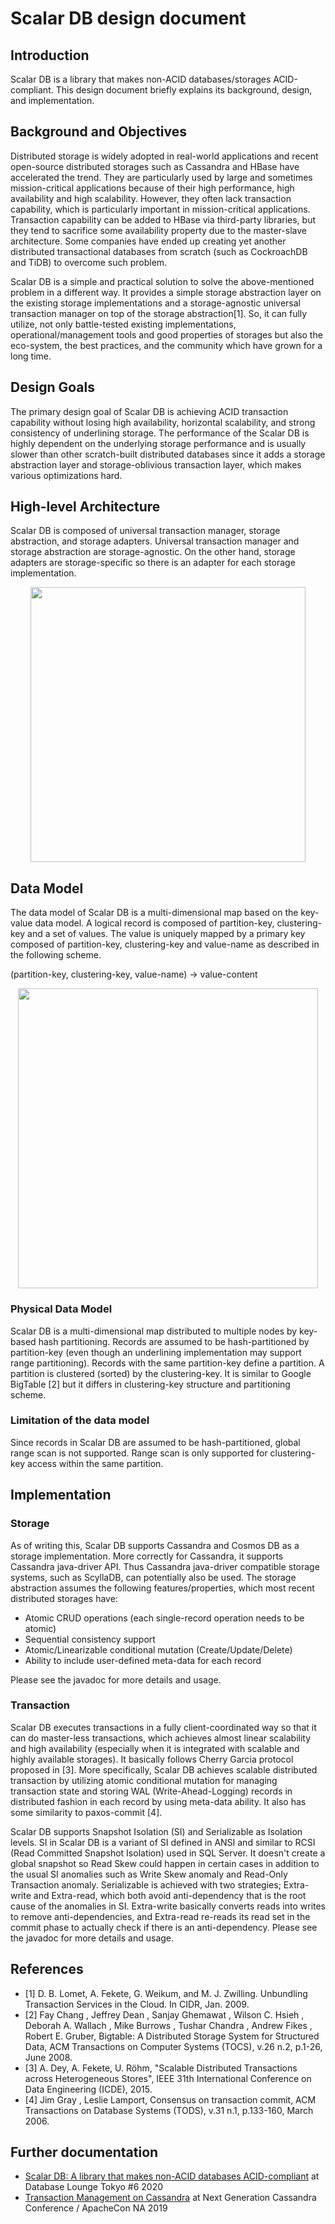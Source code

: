 # Scalar DB design document

## Introduction

Scalar DB is a library that makes non-ACID databases/storages ACID-compliant.
This design document briefly explains its background, design, and implementation.

## Background and Objectives

Distributed storage is widely adopted in real-world applications and recent open-source distributed storages such as Cassandra and HBase have accelerated the trend. They are particularly used by large and sometimes mission-critical applications because of their high performance, high availability and high scalability. However, they often lack transaction capability, which is particularly important in mission-critical applications. Transaction capability can be added to HBase via third-party libraries, but they tend to sacrifice some availability property due to the master-slave architecture. Some companies have ended up creating yet another distributed transactional databases from scratch (such as CockroachDB and TiDB) to overcome such problem.

Scalar DB is a simple and practical solution to solve the above-mentioned problem in a different way. It provides a simple storage abstraction layer on the existing storage implementations and a storage-agnostic universal transaction manager on top of the storage abstraction[1]. So, it can fully utilize, not only battle-tested existing implementations, operational/management tools and good properties of storages but also the eco-system, the best practices, and the community which have grown for a long time.

## Design Goals

The primary design goal of Scalar DB is achieving ACID transaction capability without losing high availability, horizontal scalability, and strong consistency of underlining storage. The performance of the Scalar DB is highly dependent on the underlying storage performance and is usually slower than other scratch-built distributed databases since it adds a storage abstraction layer and storage-oblivious transaction layer, which makes various optimizations hard.

## High-level Architecture

Scalar DB is composed of universal transaction manager, storage abstraction, and storage adapters. Universal transaction manager and storage abstraction are storage-agnostic. On the other hand, storage adapters are storage-specific so there is an adapter for each storage implementation.

<p align="center">
<img src="https://github.com/scalar-labs/scalardb/raw/master/docs/images/software_stack.png" width="440" />
</p>

## Data Model

The data model of Scalar DB is a multi-dimensional map based on the key-value data model. A logical record is composed of partition-key, clustering-key and a set of values. The value is uniquely mapped by a primary key composed of partition-key, clustering-key and value-name as described in the following scheme.

(partition-key, clustering-key, value-name) -> value-content


<p align="center">
<img src="https://github.com/scalar-labs/scalardb/raw/master/docs/images/data_model.png" width="480" />
</p>

### Physical Data Model

Scalar DB is a multi-dimensional map distributed to multiple nodes by key-based hash partitioning.
Records are assumed to be hash-partitioned by partition-key (even though an underlining implementation may support range partitioning).
Records with the same partition-key define a partition. A partition is clustered (sorted) by the clustering-key.
It is similar to Google BigTable [2] but it differs in clustering-key structure and partitioning scheme.

### Limitation of the data model

Since records in Scalar DB are assumed to be hash-partitioned, global range scan is not supported.
Range scan is only supported for clustering-key access within the same partition.

## Implementation

### Storage

As of writing this, Scalar DB supports Cassandra and Cosmos DB as a storage implementation. More correctly for Cassandra, it supports Cassandra java-driver API. Thus Cassandra java-driver compatible storage systems, such as ScyllaDB, can potentially also be used. The storage abstraction assumes the following features/properties, which most recent distributed storages have:

- Atomic CRUD operations (each single-record operation needs to be atomic)
- Sequential consistency support
- Atomic/Linearizable conditional mutation (Create/Update/Delete)
- Ability to include user-defined meta-data for each record

Please see the javadoc for more details and usage.

### Transaction

Scalar DB executes transactions in a fully client-coordinated way so that it can do master-less transactions, which achieves almost linear scalability and high availability (especially when it is integrated with scalable and highly available storages).
It basically follows Cherry Garcia protocol proposed in [3]. More specifically, Scalar DB achieves scalable distributed transaction by utilizing atomic conditional mutation for managing transaction state and storing WAL (Write-Ahead-Logging) records in distributed fashion in each record by using meta-data ability.
It also has some similarity to paxos-commit [4].

Scalar DB supports Snapshot Isolation (SI) and Serializable as Isolation levels.
SI in Scalar DB is a variant of SI defined in ANSI and similar to RCSI (Read Committed Snapshot Isolation) used in SQL Server. It doesn't create a global snapshot so Read Skew could happen in certain cases in addition to the usual SI anomalies such as Write Skew anomaly and Read-Only Transaction anomaly. Serializable is achieved with two strategies; Extra-write and Extra-read, which both avoid anti-dependency that is the root cause of the anomalies in SI. Extra-write basically converts reads into writes to remove anti-dependencies, and Extra-read re-reads its read set in the commit phase to actually check if there is an anti-dependency.
Please see the javadoc for more details and usage.

## References

- [1] D. B. Lomet, A. Fekete, G. Weikum, and M. J. Zwilling.  Unbundling Transaction Services in the Cloud. In CIDR, Jan. 2009.
- [2] Fay Chang , Jeffrey Dean , Sanjay Ghemawat , Wilson C. Hsieh , Deborah A. Wallach , Mike Burrows , Tushar Chandra , Andrew Fikes , Robert E. Gruber, Bigtable: A Distributed Storage System for Structured Data, ACM Transactions on Computer Systems (TOCS), v.26 n.2, p.1-26, June 2008.
- [3] A. Dey, A. Fekete, U. Röhm, "Scalable Distributed Transactions across Heterogeneous Stores", IEEE 31th International Conference on Data Engineering (ICDE), 2015.
- [4] Jim Gray , Leslie Lamport, Consensus on transaction commit, ACM Transactions on Database Systems (TODS), v.31 n.1, p.133-160, March 2006.


## Further documentation

- [Scalar DB: A library that makes non-ACID databases ACID-compliant](https://www.slideshare.net/scalar-inc/scalar-db-a-library-that-makes-nonacid-databases-acidcompliant) at Database Lounge Tokyo #6 2020
- [Transaction Management on Cassandra](https://www.slideshare.net/scalar-inc/transaction-management-on-cassandra) at Next Generation Cassandra Conference / ApacheCon NA 2019

